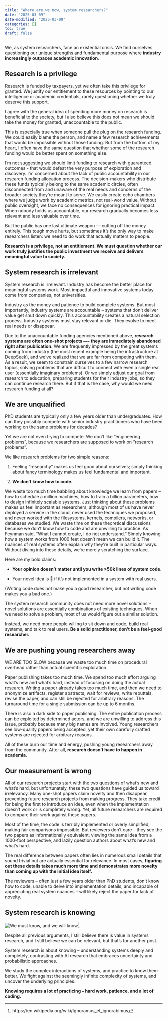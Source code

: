 ```yaml
---
title: "Where are we now, system researchers?"
date: "2025-03-09"
date-modified: "2025-03-09"
categories: []
toc: true
draft: false 
---
```

We, as system researchers, face an existential crisis.
We find ourselves questioning our unique strengths and fundamental purpose where **industry increasingly outpaces academic innovation**.

## Research is a privilege
Research is funded by taxpayers, yet we often take this privilege for granted. 
We justify our entitlement to these resources by pointing to our intelligence or academic credentials, rarely questioning whether we truly deserve this support.

I agree with the general idea of spending more money on research is beneficial to the society,
but I also believe this does not mean we should take the money for granted, unaccountable to the public.

This is especially true when someone pull the plug on the research funding.
We could easily blame the person, and name a few research achievements that would be impossible without those funding.
But from the bottom of my heart, I often have the same question that whether some of the research funding would be better spent on something else.

I'm not suggesting we should limit funding to research with guaranteed outcomes - that would defeat the very purpose of exploration and discovery.
I'm concerned about the lack of public accountability in our research funding allocation process.
The decision-makers who distribute these funds typically belong to the same academic circles, often disconnected from and unaware of the real needs and concerns of the broader society they're meant to serve.
We easily create echo chambers where we judge work by academic metrics, not real-world value.
Without public oversight, we face no consequences for ignoring practical impact.
When nobody holds us accountable, our research gradually becomes less relevant and less valuable over time.

But the public has one last ultimate weapon — cutting off the money entirely.
This tough move hurts, but sometimes it's the only way to make researchers listen: we need to do work that actually matters to people.

**Research is a privilege, not an entitlement. We must question whether our work truly justifies the public investment we receive and delivers meaningful value to society.**

## System research is irrelevant
System research is irrelevant. Industry has become the better place for meaningful systems work. 
Most impactful and innovative systems today come from companies, not universities.

Industry as the money and patience to build complete systems.
But most importantly, industry systems are accountable -- systems that don't deliver value get shut down quickly.
This accountability creates a natural selection process. 
Industry systems must stay relevant or die. They evolve to meet real needs or disappear.

Due to the unaccountable funding agencies mentioned above, **research systems are often one-shot projects —- they are immediately abandoned right after publication.**
We are frequently impressed by the great systems coming from industry (the most recent example being the infrastructure at DeepSeek), and we've realized that we are far from competing with them. 
As a result, we seem to constrain ourselves to a few narrow research topics, solving problems that are difficult to connect with even a single real user (essentially imaginary problems).
Or we simply adjust our goal from research to education, preparing students for their industry jobs, so they can continue research there.
But if that is the case, why would we need research funding at all?

## We are unqualified
PhD students are typically only a few years older than undergraduates. How can they possibly compete with senior industry practitioners who have been working on the same problems for decades?

Yet we are not even trying to compete.
We don't like "engineering problems", because we researchers are supposed to work on "research problems".

We like research problems for two simple reasons:

1. Feeling "researchy" makes us feel good about ourselves; simply thinking about fancy terminology makes us feel fundamental and important.

2. **We don't know how to code.**

We waste too much time babbling about knowledge we learn from papers -- how to schedule a million machines, how to train a billion parameters, how to design infinitely scalable systems. 
Just thinking about these problems makes us feel important as researchers, although most of us have never deployed a service in the cloud, never used the techniques we proposed, and never worked with the filesystems, kernels, compilers, networks, or databases we studied.
We waste time on these theoretical discussions because we don't know how to code and are unwilling to practice.
As Feynman said, "What I cannot create, I do not understand." Simply knowing how a system works from 1000 feet doesn't mean we can build it.
The nuances of real systems often explain why they're built in particular ways. Without diving into these details, we're merely scratching the surface.

Here are my bold claims:

- **Your opinion doesn't matter until you write >50k lines of system code.**

- Your novel idea is 💩 if it's not implemented in a system with real users.

(Writing code does not make you a good researcher, but not writing code makes you a bad one.)

The system research community does not need more novel solutions -- novel solutions are essentially combinations of existing techniques. When we need to solve a problem, most of us would figure out a similar solution.

Instead, we need more people willing to sit down and code, build real systems, and talk to real users.
**Be a solid practitioner, don't be a feel-good researcher.**

## We are pushing young researchers away
WE ARE TOO SLOW because we waste too much time on procedural overhead rather than actual scientific exploration.

Paper publishing takes too much time.
We spend too much effort arguing what's new and what's hard, instead of focusing on doing the actual research.
Writing a paper already takes too much time, and then we need to anonymize artifacts, register abstracts, wait for reviews, write rebuttals, revise the paper, and can still be rejected for arbitrary reasons.
The turnaround time for a single submission can be up to 6 months.

There is also a dark side to paper publishing.
The entire publication process can be exploited by determined actors, and we are unwilling to address this issue, probably because many big names are involved.
Young researchers see low-quality papers being accepted, yet their own carefully crafted systems are rejected for arbitrary reasons.

All of these burn our time and energy, pushing young researchers away from the community.
After all, **research doesn't have to happen in academia**.

## Our measurement is wrong 
All of our research projects start with the two questions of what's new and what's hard, but unfortunately, these two questions have guided us toward irrelevancy.
Many one-shot papers claim novelty and then disappear, preventing future research projects from making progress. They take credit for being the first to introduce an idea, even when the implementation doesn't work or is completely wrong. Yet, all future researchers are required to compare their work against these papers.

Most of the time, the code is terribly implemented or overly simplified, making fair comparisons impossible. But reviewers don't care -- they see the two papers as informationally equivalent, viewing the same idea from a 1000-foot perspective, and lazily question authors about what's new and what's hard.

The real difference between papers often lies in numerous small details that sound trivial but are actually essential for relevance. In most cases, **figuring out these details takes much more time and demonstrates more novelty than coming up with the initial idea itself.**

The reviewers -- often just a few years older than PhD students, don't know how to code, unable to delve into implementation details, 
and incapable of appreciating real system nuances -- will likely reject the paper for lack of novelty.


<!-- ## But why we still need system research?
Despite all previous arguments, I still believe there is value in systems research, and I still believe we can be relevant.


### Tooling
Industry is driven by **profit**, while research serves the **public good**.

Industry in general spends way more resources on directly solving problems, rather than building good tooling to help solve problems.
For example, industry builds concurrent systems for better performance and more profitable business.
Without good tooling, they can still build such systems, but it requires a tremendous amount of resources, and sometimes this becomes a moat against competitors.

### Systems that takes a step back
Industry is extremely good at **solving** the immediate problems that are in front of them, but is systematically bad at **understanding** the problem.
 -->


## System research is knowing
![We must know, and we will know](9mtoh3.jpg)[^1]

Despite all previous arguments, I still believe there is value in systems research, and I still believe we can be relevant, but that's for another post.

System research is about knowing -- understanding systems deeply and completely, contrasting with AI research that embraces uncertainty and probabilistic approaches.

We study the complex interactions of systems, and practice to know them better. We fight against the seemingly infinite complexity of systems, and uncover the underlying principles.

**Knowing requires a lot of practicing -- hard work, patience, and a lot of coding.**

[^1]: https://en.wikipedia.org/wiki/Ignoramus_et_ignorabimus



